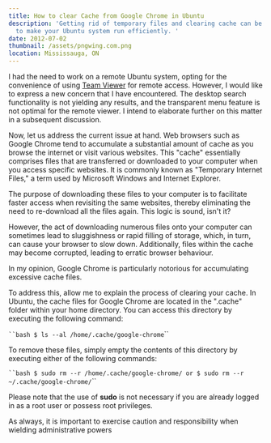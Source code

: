 ```yaml
---
title: How to clear Cache from Google Chrome in Ubuntu
description: 'Getting rid of temporary files and clearing cache can be helpful
  to make your Ubuntu system run efficiently. '
date: 2012-07-02
thumbnail: /assets/pngwing.com.png
location: Mississauga, ON
---
```


I had the need to work on a remote Ubuntu system, opting for the convenience of using [Team Viewer](https://www.teamviewer.com) for remote access. However, I would like to express a new concern that I have encountered. The desktop search functionality is not yielding any results, and the transparent menu feature is not optimal for the remote viewer. I intend to elaborate further on this matter in a subsequent discussion.

Now, let us address the current issue at hand. Web browsers such as Google Chrome tend to accumulate a substantial amount of cache as you browse the internet or visit various websites. This "cache" essentially comprises files that are transferred or downloaded to your computer when you access specific websites. It is commonly known as "Temporary Internet Files," a term used by Microsoft Windows and Internet Explorer.

The purpose of downloading these files to your computer is to facilitate faster access when revisiting the same websites, thereby eliminating the need to re-download all the files again. This logic is sound, isn't it?

However, the act of downloading numerous files onto your computer can sometimes lead to sluggishness or rapid filling of storage, which, in turn, can cause your browser to slow down. Additionally, files within the cache may become corrupted, leading to erratic browser behaviour.

In my opinion, Google Chrome is particularly notorious for accumulating excessive cache files.

To address this, allow me to explain the process of clearing your cache. In Ubuntu, the cache files for Google Chrome are located in the ".cache" folder within your home directory. You can access this directory by executing the following command:

` ``bash $ ls --al /home/.cache/google-chrome `﻿``

To remove these files, simply empty the contents of this directory by executing either of the following commands:

` ``bash $ sudo rm --r /home/.cache/google-chrome/ or $ sudo rm --r ~/.cache/google-chrome/ `﻿``

Please note that the use of **sudo** is not necessary if you are already logged in as a root user or possess root privileges.

As always, it is important to exercise caution and responsibility when wielding administrative powers
